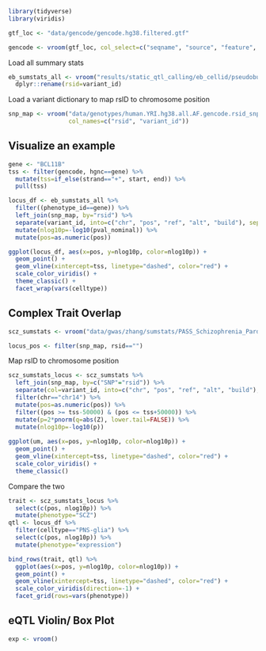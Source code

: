 ```r
library(tidyverse)
library(viridis)
```

```r
gtf_loc <- "data/gencode/gencode.hg38.filtered.gtf"
```

```r
gencode <- vroom(gtf_loc, col_select=c("seqname", "source", "feature", "start", "end", "score", "strand", "frame", "attribute", "hgnc", "ensg"))
```
Load all summary stats
```r
eb_sumstats_all <- vroom("results/static_qtl_calling/eb_cellid/pseudobulk_tmm/basic/8pcs/tensorqtl_nominal.all.tsv") %>%
  dplyr::rename(rsid=variant_id)
```

Load a variant dictionary to map rsID to chromosome position
```r
snp_map <- vroom("data/genotypes/human.YRI.hg38.all.AF.gencode.rsid_snpinfo_map.tsv",
                 col_names=c("rsid", "variant_id"))
```

## Visualize an example
```r
gene <- "BCL11B"
tss <- filter(gencode, hgnc==gene) %>%
  mutate(tss=if_else(strand=="+", start, end)) %>%
  pull(tss)

locus_df <- eb_sumstats_all %>%
  filter((phenotype_id==gene)) %>% 
  left_join(snp_map, by="rsid") %>%
  separate(variant_id, into=c("chr", "pos", "ref", "alt", "build"), sep="_") %>%
  mutate(nlog10p=-log10(pval_nominal)) %>%
  mutate(pos=as.numeric(pos))
```

```r
ggplot(locus_df, aes(x=pos, y=nlog10p, color=nlog10p)) +
  geom_point() +
  geom_vline(xintercept=tss, linetype="dashed", color="red") +
  scale_color_viridis() +
  theme_classic() +
  facet_wrap(vars(celltype))
```

## Complex Trait Overlap
```r
scz_sumstats <- vroom("data/gwas/zhang/sumstats/PASS_Schizophrenia_Pardinas2018.sumstats")
```

```r
locus_pos <- filter(snp_map, rsid=="")
```


Map rsID to chromosome position
```r
scz_sumstats_locus <- scz_sumstats %>%
  left_join(snp_map, by=c("SNP"="rsid")) %>%
  separate(col=variant_id, into=c("chr", "pos", "ref", "alt", "build"), sep="_") %>%
  filter(chr=="chr14") %>%
  mutate(pos=as.numeric(pos)) %>%
  filter((pos >= tss-50000) & (pos <= tss+50000)) %>%
  mutate(p=2*pnorm(q=abs(Z), lower.tail=FALSE)) %>%
  mutate(nlog10p=-log10(p))
  
ggplot(um, aes(x=pos, y=nlog10p, color=nlog10p)) +
  geom_point() +
  geom_vline(xintercept=tss, linetype="dashed", color="red") +
  scale_color_viridis() +
  theme_classic()
```

Compare the two
```r
trait <- scz_sumstats_locus %>%
  select(c(pos, nlog10p)) %>%
  mutate(phenotype="SCZ")
qtl <- locus_df %>%
  filter(celltype=="PNS-glia") %>%
  select(c(pos, nlog10p)) %>%
  mutate(phenotype="expression")

bind_rows(trait, qtl) %>%
  ggplot(aes(x=pos, y=nlog10p, color=nlog10p)) +
  geom_point() +
  geom_vline(xintercept=tss, linetype="dashed", color="red") +
  scale_color_viridis(direction=-1) +
  facet_grid(rows=vars(phenotype)) 
```

## eQTL Violin/ Box Plot
```r
exp <- vroom()
```




